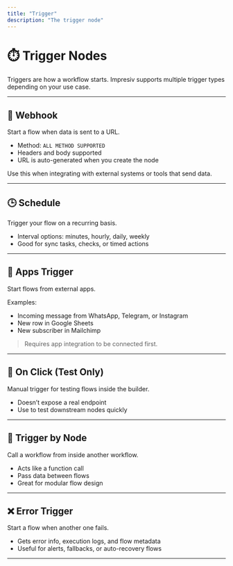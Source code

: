 ```yaml
---
title: "Trigger"
description: "The trigger node"
---
```


# ⏱️ Trigger Nodes

Triggers are how a workflow starts. Impresiv supports multiple trigger types depending on your use case.

---

## 🔗 Webhook

Start a flow when data is sent to a URL.

- Method: `ALL METHOD SUPPORTED`
- Headers and body supported
- URL is auto-generated when you create the node

Use this when integrating with external systems or tools that send data.

---

## 🕒 Schedule

Trigger your flow on a recurring basis.

- Interval options: minutes, hourly, daily, weekly
- Good for sync tasks, checks, or timed actions

---

## 🔌 Apps Trigger

Start flows from external apps.

Examples:

- Incoming message from WhatsApp, Telegram, or Instagram
- New row in Google Sheets
- New subscriber in Mailchimp

> Requires app integration to be connected first.

---

## 🧪 On Click (Test Only)

Manual trigger for testing flows inside the builder.

- Doesn’t expose a real endpoint
- Use to test downstream nodes quickly

---

## 🔁 Trigger by Node

Call a workflow from inside another workflow.

- Acts like a function call
- Pass data between flows
- Great for modular flow design

---

## ❌ Error Trigger

Start a flow when another one fails.

- Gets error info, execution logs, and flow metadata
- Useful for alerts, fallbacks, or auto-recovery flows

---